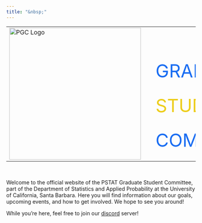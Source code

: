 ```yaml
---
title: "&nbsp;"
---
```


<style>
  table {
    table-layout: fixed;
  }
  @media all and (max-width:768px) {
        .calculator tr {    display: table;  width:100%;    }
        .calculator td {    display: table-row; }
    }
    
  body {
    background: url('Images/Logos_Icons/beta5.gif') center / auto 450px;
    background-attachment: fixed;
    background-repeat: no-repeat;
</style>

</style>

<table class = "calculator">
  <tr>
    <td class = "noborder">
      <img src="../Images/Logos_Icons/logo.png" alt="PGC Logo" width="350cm" style = "padding-right:10pt">
    </td>
    <td>
      <p style="color:rgb(24, 108, 242); 
                font-size:48px; 
                margin-bottom: -15px; 
                margin-left: 10px">
          GRADUATE</p>
      <p style="color:rgb(237, 205, 26); 
                font-size:48px; 
                margin-bottom: -15px; 
                margin-left: 10px">
          STUDENT</p>
      <p style="color:rgb(24, 108, 242); 
                font-size:48px; 
                margin-bottom: -15px; 
                margin-left: 10px">
          COMMITTEE</p>
    </td>
  </tr>
</table>


\

Welcome to the official website of the PSTAT Graduate Student Committee, part of the Department of Statistics and Applied Probability at the University of California, Santa Barbara. Here you will find information about our goals, upcoming events, and how to get involved. We hope to see you around! \

While you're here, feel free to join our <a href = "https://discord.com/invite/cUJJsxspmM">discord</a> server!
